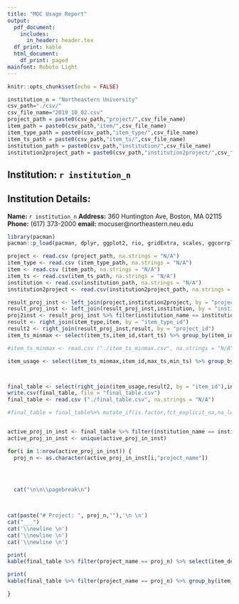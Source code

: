 ```yaml
---
title: "MOC Usage Report"
output:
  pdf_document:
    includes:
      in_header: header.tex
  df_print: kable
  html_document:
    df_print: paged
mainfont: Roboto Light
---
```



```r
knitr::opts_chunk$set(echo = FALSE)
```

\vspace{42pt}

```r
institution_n = "Northeastern University"
csv_path="./csv/"
csv_file_name="2019_10_02.csv"
project_path = paste0(csv_path,"project/",csv_file_name)
item_path = paste0(csv_path,"item/",csv_file_name)
item_type_path = paste0(csv_path,"item_type/",csv_file_name)
item_ts_path = paste0(csv_path,"item_ts/",csv_file_name)
institution_path = paste0(csv_path,"institution/",csv_file_name)
institution2project_path = paste0(csv_path,"institution2project/",csv_file_name)
```

## Institution: `r institution_n`


\vspace{48pt}

## Institution Details:
__Name:__ `r institution_n`
\newline __Address:__ 360 Huntington Ave, Boston, MA 02115
\newline __Phone:__ (617) 373-2000
\newline __email:__ mocuser@northeastern.neu.edu






```r
library(pacman)
pacman::p_load(pacman, dplyr, ggplot2, rio, gridExtra, scales, ggcorrplot, caret, e1071,lubridate,knitr, kableExtra,hflights,forcats, crayon)

project <- read.csv (project_path, na.strings = "N/A")
item_type <- read.csv (item_type_path, na.strings = "N/A")
item <- read.csv (item_path, na.strings = "N/A")
item_ts <- read.csv(item_ts_path, na.strings = "N/A")
institution <- read.csv(institution_path, na.strings = "N/A")
institution2project <- read.csv(institution2project_path, na.strings = "N/A")

result_proj_inst <- left_join(project,institution2project, by = "project_id")
result_proj_inst <- left_join(result_proj_inst,institution, by = "institution_id")
proj2inst <- result_proj_inst %>% filter(institution_name == institution_n) %>% select(project_name)
result <- right_join(item_type,item, by = "item_type_id")
result2 <- right_join(result_proj_inst,result, by = "project_id")
item_ts_minmax <- select(item_ts,item_id,start_ts) %>% group_by(item_id) %>% summarise(max_ts = max(as.POSIXct(start_ts)), min_ts = min(as.POSIXct(start_ts)))

#item_ts_minmax <- read.csv ("./item_ts_minmax.csv", na.strings = "N/A")

item_usage <- select(item_ts_minmax,item_id,max_ts,min_ts) %>% group_by(item_id) %>% summarise( usage = difftime(max_ts,min_ts,units = "hours"))



final_table <- select(right_join(item_usage,result2, by = "item_id"),institution_name, project_name,item_name, item_definition, usage) %>% mutate(usage = coalesce(usage, 0)) %>%  mutate_all(na_if,"") %>% mutate_if(is.factor,fct_explicit_na,na_level = "NA")
write.csv(final_table, file = "final_table.csv")
final_table <- read.csv ("./final_table.csv", na.strings = "N/A")

#final_table = final_table%>% mutate_if(is.factor,fct_explicit_na,na_level = "(Missing)")


active_proj_in_inst <- final_table %>% filter(institution_name == institution_n) %>% select(project_name)
active_proj_in_inst <- unique(active_proj_in_inst)

for(i in 1:nrow(active_proj_in_inst)) {
  proj_n <- as.character(active_proj_in_inst[i,"project_name"])




  cat("\n\n\\pagebreak\n")
  

  
cat(paste("# Project: ", proj_n,""),'\n \n')
cat("___")
cat('\\newline \n')
cat('\\newline \n')
cat('\\newline \n')

print(
kable(final_table %>% filter(project_name == proj_n) %>% select(item_definition, usage) %>% group_by(item_definition) %>% summarise(count = n(), usage_hours = sum(usage)), caption="Project Usage Summary", format = "latex", booktabs = T,longtable = T) %>% row_spec(0,bold=TRUE)%>% kable_styling( full_width=TRUE, font_size=13, latex_options =c("repeat_header")))

print(
kable(final_table %>% filter(project_name == proj_n) %>% group_by(item_definition) %>% mutate(Usage_hours = round(usage, 2)) %>% select( item_name, item_definition, Usage_hours) , caption="Project Detailed Usage", format = "latex", booktabs = T,longtable = T) %>% row_spec(0,bold=TRUE) %>% kable_styling( full_width=TRUE, font_size=13, latex_options =c("repeat_header")))

}
```
##### 